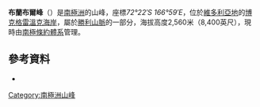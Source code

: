 {{Coord|72|22|S|166|59|E|source:GNIS|display=title}}

'''布蘭布爾峰'''（{{lang-en|'''Bramble Peak'''}}）是[[南極洲|南極洲]]的山峰，座標''72°22′S 166°59′E''，位於[[維多利亞地|維多利亞地]]的[[博克格雷溫克海岸|博克格雷溫克海岸]]，屬於[[勝利山脈|勝利山脈]]的一部分，海拔高度2,560米（8,400英尺），現時由[[南極條約體系|南極條約體系]]管理。

==參考資料==
* {{usgs-gazetteer|id=1823}}

{{DEFAULTSORT:Bramble Peak}}
[[Category:南極洲山峰|Category:南極洲山峰]]


{{BorchgrevinkCoast-geo-stub}}